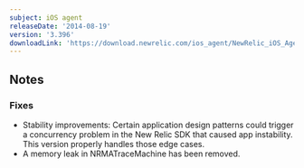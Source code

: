 ```yaml
---
subject: iOS agent
releaseDate: '2014-08-19'
version: '3.396'
downloadLink: 'https://download.newrelic.com/ios_agent/NewRelic_iOS_Agent_3.396.zip'
---
```


## Notes

### Fixes

* Stability improvements: Certain application design patterns could trigger a concurrency problem in the New Relic SDK that caused app instability. This version properly handles those edge cases.
* A memory leak in NRMATraceMachine has been removed.

